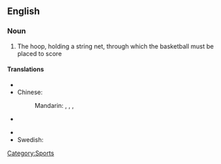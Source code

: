 ==English==

===Noun===
{{en-noun|sg=[[basketball]] [[hoop]]}}

# {{hoops}} The hoop, holding a string net, through which the basketball must be placed to score

====Translations====
{{trans-top|a hoop use in basketball}}
* {{trreq|Catalan}}
* Chinese:
*: Mandarin: {{t|zh|籃球框|sc=Hani}}, {{t|zh|篮球框|tr=lánqiú kuàng|sc=Hani}}, {{t|zh|籃框|sc=Hani}}, {{t|zh|篮框|tr=lánkuàng|sc=Hani}}
* {{trreq|Finnish}}
{{trans-mid}}
* {{trreq|Russian}}
* Swedish: {{t-|sv|basketkorg|c}}
{{trans-bottom}}

[[Category:Sports]]